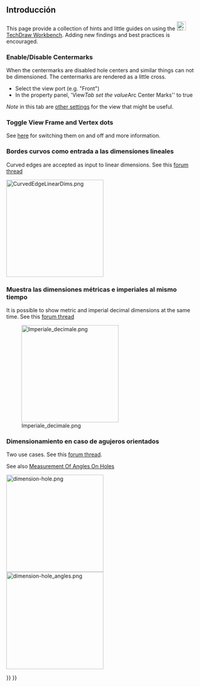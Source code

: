 <languages/>

{{TutorialInfo/es
|Topic=How To's and Misc Info 
|Level=all
|Time=n/a
|Author=n/a
|FCVersion=0.19
}}

<span id="Introduction"></span>
== Introducción ==

This page provide a collection of hints and little guides on using the 
[[Image:Workbench_TechDraw.svg|24px|link=TechDraw_Workbench]] [[TechDraw Workbench]]. Adding new findings and best practices is encouraged.

=== Enable/Disable Centermarks===
When the centermarks are disabled hole centers and similar things can not be dimensioned. The centermarks are rendered as a little cross.

* Select the view port (e.g. "Front")
* In the property panel, 'View'' Tab set the value ''Arc Center Marks'' to true

''Note'' in this tab are [[TechDraw View#Properties|other settings]] for the view that might be useful.

=== Toggle View Frame and Vertex dots ===
See [[TechDraw ToggleFrame|here]] for switching them on and off and more information. 

<span id="Curved_edges_as_input_to_linear_dimensions"></span>
===Bordes curvos como entrada a las dimensiones lineales===

Curved edges are accepted as input to linear dimensions. See this [https://forum.freecadweb.org/viewtopic.php?f=35&t=49719&start=30 forum thread]

[[Image:CurvedEdgeLinearDims.png|256px]]
<span id="Show_metric_and_imperial_dimensions_at_the_same_time"></span>
===Muestra las dimensiones métricas e imperiales al mismo tiempo===

It is possible to show metric and imperial decimal dimensions at the same time. See this [https://forum.freecadweb.org/viewtopic.php?f=35&t=49711 forum thread]

[[Image:Imperiale decimale.png|256px]]

<span id="Dimensioning_in_case_of_oriented_holes"></span>
===Dimensionamiento en caso de agujeros orientados===

Two use cases. See this [https://forum.freecadweb.org/viewtopic.php?f=35&t=49976 forum thread]. 

See also [[Measurement_Of_Angles_On_Holes|Measurement Of Angles On Holes]]

[[Image:dimension-hole.png|256px]]
[[Image:dimension-hole_angles.png|256px]]



{{TechDraw Tools navi{{#translation:}}}}
{{Userdocnavi{{#translation:}}}}